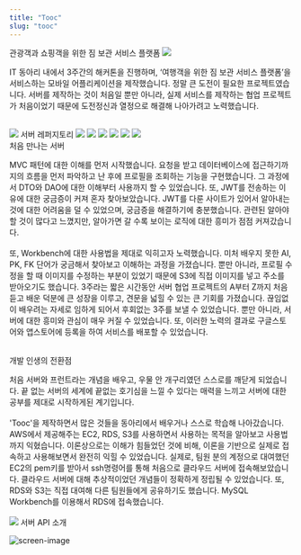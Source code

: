 ```yaml
---
title: "Tooc"
slug: "tooc"
---
```


<div className="tooc">
    <section className="section1">
        <QuotationMarksTitle> 관광객과 쇼핑객을 위한 짐 보관 서비스 플랫폼 </QuotationMarksTitle>
        <FlexBox className="flex-box">
            <img className="left"  src="/img/tooc/workflow.jpg"/>
            <div>
                <p> 
                    IT 동아리 내에서 3주간의 해커톤을 진행하며, ‘여행객을 위한 짐 보관 서비스 플랫폼’을 서비스하는 모바일 어플리케이션을 제작했습니다. 
                    정말 큰 도전이 필요한 프로젝트였습니다. 서버를 제작하는 것이 처음일 뿐만 아니라, 
                    실제 서비스를 제작하는 협업 프로젝트가 처음이었기 때문에 도전정신과 열정으로 해결해 나아가려고 노력했습니다. 
                    <br/><br/>
                </p>
                <LinkIcon target="_blank" href="https://github.com/team-travely/travely-server"> 
                    <img src="https://img.icons8.com/fluent/96/000000/github.png"/> 서버 레퍼지토리
                </LinkIcon>
                <SkillList justify="flex-start" size={40}>
                    <img src="https://img.icons8.com/color/96/000000/intellij-idea.png"/>
                    <img className="ch" src="https://img.icons8.com/ios-filled/100/000000/mysql-logo.png"/>
                    <img src="https://img.icons8.com/color/96/000000/spring-logo.png"/>
                    <img src="https://img.icons8.com/color/96/000000/amazon-web-services.png"/>
                    <img src="https://img.icons8.com/color/96/000000/git.png"/>
                    <img src="https://img.icons8.com/fluent/96/000000/github.png"/>
                </SkillList>
            </div>
        </FlexBox>
    </section>
    <section>
        <QuotationMarksTitle> 처음 만나는 서버 </QuotationMarksTitle>
        <p> 
            MVC 패턴에 대한 이해를 먼저 시작했습니다. 요청을 받고 데이터베이스에 접근하기까지의 흐름을 먼저 파악하고 난 후에 프로필을 조회하는 기능을 구현했습니다. 
            그 과정에서 DTO와 DAO에 대한 이해부터 사용까지 할 수 있었습니다. 또, JWT를 전송하는 이유에 대한 궁금증이 커져 혼자 찾아보았습니다. 
            JWT를 다룬 사이트가 있어서 알아내는 것에 대한 어려움을 덜 수 있었으며, 궁금증을 해결하기에 충분했습니다. 
            관련된 알아야할 것이 많다고 느꼈지만, 알아가면 갈 수록 보이는 로직에 대한 흥미가 점점 커져갔습니다.
            <br /><br />
            또, Workbench에 대한 사용법을 제대로 익히고자 노력했습니다. 미처 배우지 못한 AI, PK, FK 단어가 궁금해서 찾아보고 이해하는 과정을 가졌습니다. 
            뿐만 아니라, 프로필 수정을 할 때 이미지를 수정하는 부분이 있었기 때문에 S3에 직접 이미지를 넣고 주소를 받아오기도 했습니다.
            3주라는 짧은 시간동안 서버 협업 프로젝트의 A부터 Z까지 처음 듣고 배운 덕분에 큰 성장을 이루고, 견문을 넓힐 수 있는 큰 기회를 가졌습니다. 
            끊임없이 배우려는 자세로 임하게 되어서 후회없는 3주를 보낼 수 있었습니다. 뿐만 아니라, 서버에 대한 흥미와 관심이 매우 커질 수 있었습니다. 또, 이러한 노력의 결과로 구글스토어와 앱스토어에 등록을 하여 서비스를 배포할 수 있었습니다. <br /><br />
        </p>
    </section>
    <section>
        <QuotationMarksTitle> 개발 인생의 전환점 </QuotationMarksTitle>
        <FlexBox className="flex-box">
            <div>
                <p> 
                    처음 서버와 프런트라는 개념을 배우고, 우물 안 개구리였던 스스로를 깨닫게 되었습니다.
                    끝 없는 서버의 세계에 끝없는 호기심을 느낄 수 있다는 매력을 느끼고 서버에 대한 공부를 제대로 시작하게된 계기입니다.
                    <br/><br/>
                    'Tooc'을 제작하면서 많은 것들을 동아리에서 배우거나 스스로 학습해 나아갔습니다. <br/>
                    AWS에서 제공해주는 EC2, RDS, S3를 사용하면서 사용하는 목적을 알아보고 사용법까지 익혔습니다. 이론상으로는 이해가 힘들었던 것에 비해, 이론을 기반으로 실제로 접속하고 사용해보면서 완전히 익힐 수 있었습니다. 실제로, 팀원 분의 계정으로 대여했던 EC2의 pem키를 받아서 ssh명령어를 통해 처음으로 클라우드 서버에 접속해보았습니다. 클라우드 서버에 대해 추상적이었던 개념들이 정확하게 정립될 수 있었습니다. 또, RDS와 S3는 직접 대여해 다른 팀원들에게 공유하기도 했습니다. MySQL Workbench를 이용해서 RDS에 접속했습니다. 
                    <br/><br/>
                    <LinkIcon target="_blank" href="https://github.com/team-travely/travely-server/wiki"> 
                        <img src="https://img.icons8.com/fluent/96/000000/github.png"/> 서버 API 소개
                    </LinkIcon>
                </p>
            </div>
            <img alt="screen-image" src="/img/tooc/screen-01.jpg" />
        </FlexBox>
    </section>
</div>